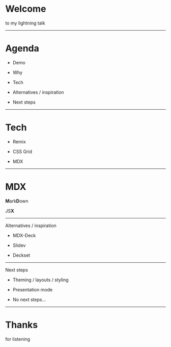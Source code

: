 # Welcome

to my lightning talk

---

# Agenda

- Demo

- Why

- Tech

- Alternatives / inspiration

- Next steps

---

# Tech

- Remix

- CSS Grid

- MDX

---


# MDX

**M**ark**D**own

JS**X**

<Counter />

---

Alternatives / inspiration

- MDX-Deck

- Slidev

- Deckset

---

Next steps

- Theming / layouts / styling

- Presentation mode

- No next steps...

---


# Thanks

<Confetti />

for listening
